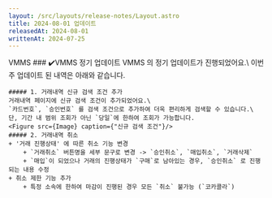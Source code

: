 ```yaml
---
layout: /src/layouts/release-notes/Layout.astro
title: 2024-08-01 업데이트
releasedAt: 2024-08-01
writtenAt: 2024-07-25
---
```



<Frame>
    <Badge style={'web'}>VMMS</Badge>
    ### ✔️VMMS 정기 업데이트
    VMMS 의 정기 업데이트가 진행되었어요.\
    이번 주 업데이트 된 내역은 아래와 같습니다.
    <br/>

    ##### 1. 거래내역 신규 검색 조건 추가
    거래내역 페이지에 신규 검색 조건이 추가되었어요.\
    `카드번호`, `승인번호` 를 검색 조건으로 추가하여 더욱 편리하게 검색할 수 있습니다.\
    단, 기간 내 범위 조회가 아닌 `당일`에 한하여 조회가 가능합니다.
    <Figure src={Image} caption={"신규 검색 조건"}/>
    ##### 2. 거래내역 취소
    + '거래 진행상태' 에 따른 취소 기능 변경
        + `거래취소` 버튼명을 세부 문구로 변경 -> `승인취소`, `매입취소`, `거래삭제`
        + `매입`이 되었으나 거래의 진행상태가 `구매`로 남아있는 경우, `승인취소` 로 진행되는 내용 수정
    + 취소 제한 기능 추가
        + 특정 소속에 한하여 마감이 진행된 경우 모든 `취소` 불가능 (`코카콜라`)
</Frame>